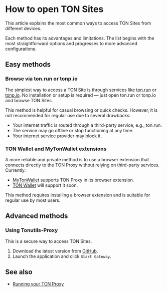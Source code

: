 
# How to open TON Sites

This article explains the most common ways to access TON Sites from different devices.

Each method has its advantages and limitations. The list begins with the most straightforward options and progresses to more advanced configurations.

## Easy methods

### Browse via ton.run or tonp.io

The simplest way to access a TON Site is through services like [ton.run](https://ton.run) or [tonp.io](https://tonp.io). No installation or setup is required — just open ton.run or tonp.io and browse TON Sites.

This method is helpful for casual browsing or quick checks. However, it is not recommended for regular use due to several drawbacks:

- Your internet traffic is routed through a third-party service, e.g., ton.run.
- The service may go offline or stop functioning at any time.
- Your internet service provider may block it.

### TON Wallet and MyTonWallet extensions

A more reliable and private method is to use a browser extension that connects directly to the TON Proxy without relying on third-party services.
Currently:

- [MyTonWallet](https://mytonwallet.io/) supports TON Proxy in its browser extension.
- [TON Wallet](https://chrome.google.com/webstore/detail/ton-wallet/nphplpgoakhhjchkkhmiggakijnkhfnd) will support it soon.

This method requires installing a browser extension and is suitable for regular use by most users.

## Advanced methods

### Using Tonutils-Proxy

This is a secure way to access TON Sites.

1. Download the latest version from [GitHub](https://github.com/xssnick/Tonutils-Proxy#download-precompiled-version).
2. Launch the application and click `Start Gateway`.

## See also

- [Running your TON Proxy](/v3/guidelines/web3/ton-proxy-sites/running-your-own-ton-proxy)

<Feedback />
